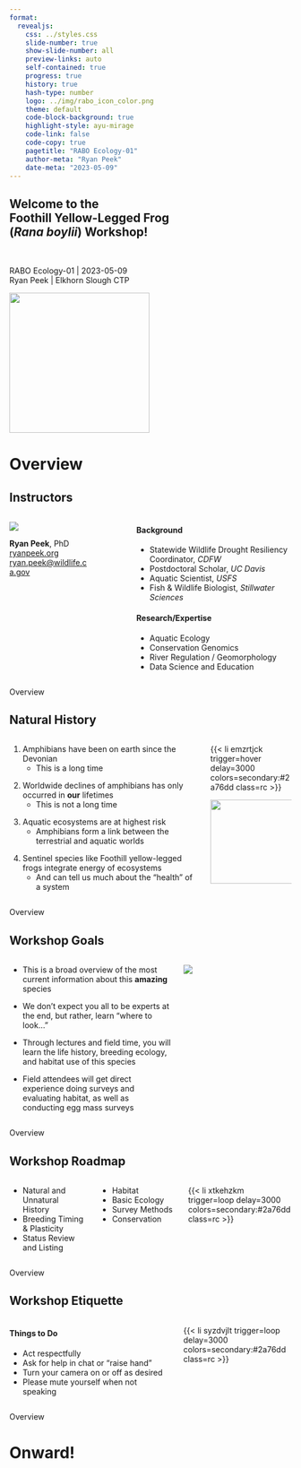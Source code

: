 ```yaml
---
format: 
  revealjs:
    css: ../styles.css
    slide-number: true
    show-slide-number: all
    preview-links: auto
    self-contained: true
    progress: true
    history: true
    hash-type: number
    logo: ../img/rabo_icon_color.png
    theme: default
    code-block-background: true
    highlight-style: ayu-mirage
    code-link: false
    code-copy: true
    pagetitle: "RABO Ecology-01"
    author-meta: "Ryan Peek"
    date-meta: "2023-05-09"
---
```


::: {.my-title background-color="#FBF1A9"}
# Welcome to the <br /> Foothill Yellow-Legged Frog<br />(*Rana boylii*) Workshop!

<br>

::: {.gray}
[RABO Ecology-01 | 2023-05-09]{}<br />
[Ryan Peek | Elkhorn Slough CTP]{}
:::

![](../img/rabo_adult_dark_transparent.png){.absolute bottom=0 right=0 width=250}
:::

<!-- Overview -->

# Overview {background-color="#001B44"}

## Instructors {.smaller background-color="#FFFCEB"}

::: {.columns .pv4}
::: {.column width="30%"}
::: {.tc}
![](../img/ryan_gill_netting_seki.png ){.br-100}

**Ryan Peek**, PhD<br /> [ryanpeek.org](https://ryanpeek.org)<br /> [ryan.peek\@wildlife.ca.gov](mailto:ryan.peek@wildlife.ca.gov)
:::
:::

::: {.column width="10%"}
:::

::: {.column width="60%"}
::: {.fragment}
#### Background

-   [Statewide Wildlife Drought Resiliency Coordinator]{.b .green}, *CDFW*
-   Postdoctoral Scholar, *UC Davis*
-   Aquatic Scientist, *USFS*
-   Fish & Wildlife Biologist, *Stillwater Sciences*
:::
::: {.fragment .mt1}
#### Research/Expertise

-   Aquatic Ecology
-   Conservation Genomics
-   River Regulation / Geomorphology
-   [Data Science]{.b} and Education
:::
:::
:::

::: footer
Overview
:::

## Natural History {.smaller background-color="#FFFCEB"}

::: {.columns .pv4}
::: {.column width="70%"}
1.  Amphibians have been on [earth]{.b .blue} since the [Devonian]{.b .green} 
    -   This is a long time

::: {.fragment .mt1}
2.  Worldwide declines of [amphibians]{.b .orange} has only occurred in **our** lifetimes
    -   This is not a long time
:::

::: {.fragment .mt1}
3.  [Aquatic ecosystems]{.b .blue} are at highest risk
    -   Amphibians form a link between the terrestrial and aquatic worlds
:::

::: {.fragment .mt1}
4.  [Sentinel]{.b .gold} species like Foothill yellow-legged frogs integrate energy of ecosystems
    - And can tell us much about the "health" of a system
:::
:::

::: {.column .tc .pv5 .relative width="30%"}
{{< li emzrtjck trigger=hover delay=3000 colors=secondary:#2a76dd class=rc >}}

![](../img/frog_general_green.svg){width=150}
:::
:::

::: footer
Overview
:::

## Workshop Goals {.smaller background-color="#FFFCEB"}

::: {.columns .pv4}
::: {.column width="60%"}
-   This is a broad overview of the most current information about this **amazing** species

::: {.fragment .mt1}
-   We don't expect you all to be experts at the end, but rather, learn "[where to look...]{.b .blue}"
:::

::: {.fragment .mt1}
-   Through [lectures]{.b .blue} and [field time]{.b .green}, you will learn the life history, breeding ecology, and habitat use of this species
:::

::: {.fragment .mt1}
-   Field attendees will get direct [experience]{.b .green} doing surveys and evaluating habitat, as well as conducting egg mass surveys
:::

:::

::: {.column .tc .pv5 width="40%"}


![](../img/rabo_eggs_sfy_dark.jpg){.br-100}

:::
:::

::: footer
Overview
:::

## Workshop Roadmap {.smaller background-color="#FFFCEB"}

::: {.columns .pv4}
::: {.column width="30%" .incremental}
 
 - Natural and Unnatural History
 - Breeding Timing & Plasticity
 - Status Review and Listing

 
:::
::: {.column width="30%" .incremental}
 
 - Habitat
 - Basic Ecology
 - Survey Methods
 - Conservation
 
:::
::: {.column .tc .pv4 width="40%"}
{{< li xtkehzkm trigger=loop delay=3000 colors=secondary:#2a76dd class=rc >}}
:::
:::

::: footer
Overview
:::

## Workshop Etiquette {.smaller background-color="#FFFCEB"}

::: {.columns .pv4}
::: {.column width="60%"}
#### [Things to Do]{.green}

::: {.incremental}
-   Act respectfully
-   Ask for help in chat or "raise hand"
-   Turn your camera on or off as desired
-   Please mute yourself when not speaking
:::
:::

::: {.column .tc .pv5 width="40%"}
{{< li syzdvjlt trigger=loop delay=3000 colors=secondary:#2a76dd class=rc >}}
:::
:::

::: footer
Overview
:::


# Onward! {background-color="#001B44"}

